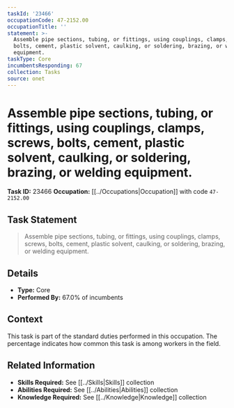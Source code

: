 ```yaml
---
taskId: '23466'
occupationCode: 47-2152.00
occupationTitle: ''
statement: >-
  Assemble pipe sections, tubing, or fittings, using couplings, clamps, screws,
  bolts, cement, plastic solvent, caulking, or soldering, brazing, or welding
  equipment.
taskType: Core
incumbentsResponding: 67
collection: Tasks
source: onet
---
```

# Assemble pipe sections, tubing, or fittings, using couplings, clamps, screws, bolts, cement, plastic solvent, caulking, or soldering, brazing, or welding equipment.

**Task ID:** 23466
**Occupation:** [[../Occupations|Occupation]] with code `47-2152.00`

## Task Statement

> Assemble pipe sections, tubing, or fittings, using couplings, clamps, screws, bolts, cement, plastic solvent, caulking, or soldering, brazing, or welding equipment.

## Details

- **Type:** Core
- **Performed By:** 67.0% of incumbents

## Context

This task is part of the standard duties performed in this occupation. The percentage indicates how common this task is among workers in the field.

## Related Information

- **Skills Required:** See [[../Skills|Skills]] collection
- **Abilities Required:** See [[../Abilities|Abilities]] collection
- **Knowledge Required:** See [[../Knowledge|Knowledge]] collection
